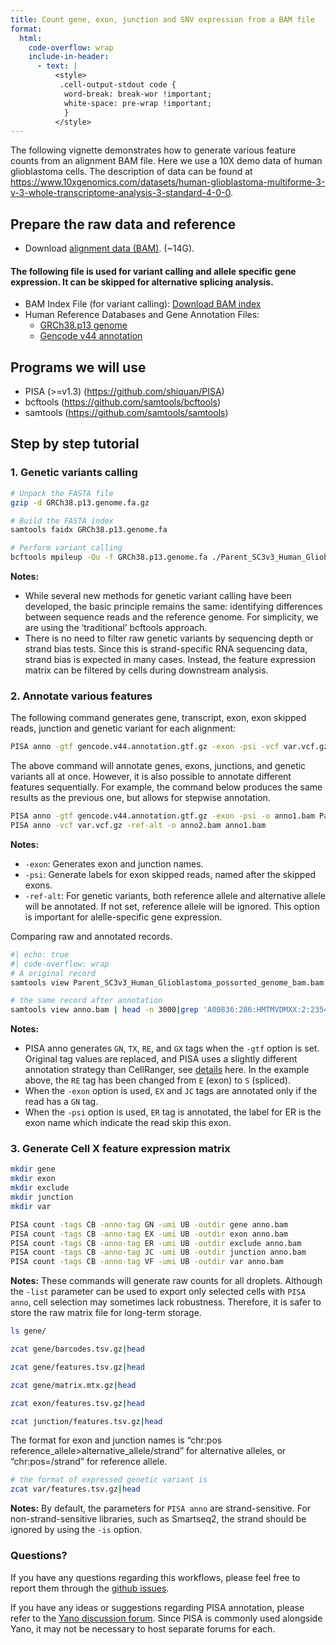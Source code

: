 ```yaml
---
title: Count gene, exon, junction and SNV expression from a BAM file
format:
  html:
    code-overflow: wrap
    include-in-header:
      - text: |
          <style>
           .cell-output-stdout code {
            word-break: break-wor !important;
            white-space: pre-wrap !important;
            }
          </style>
---
```


The following vignette demonstrates how to generate various feature counts from an alignment BAM file. Here we use a 10X demo data of human glioblastoma cells. The description of data can be found at <https://www.10xgenomics.com/datasets/human-glioblastoma-multiforme-3-v-3-whole-transcriptome-analysis-3-standard-4-0-0>.

## Prepare the raw data and reference

-   Download [alignment data (BAM)](https://cf.10xgenomics.com/samples/cell-exp/4.0.0/Parent_SC3v3_Human_Glioblastoma/Parent_SC3v3_Human_Glioblastoma_possorted_genome_bam.bam). (~14G).

#### The following file is used for variant calling and allele specific gene expression. It can be skipped for alternative splicing analysis.
- BAM Index File (for variant calling):
[Download BAM index](https://cf.10xgenomics.com/samples/cell-exp/4.0.0/Parent_SC3v3_Human_Glioblastoma/Parent_SC3v3_Human_Glioblastoma_possorted_genome_bam.bam.bai)
- Human Reference Databases and Gene Annotation Files:
    - [GRCh38.p13 genome](https://ftp.ebi.ac.uk/pub/databases/gencode/Gencode_human/release_32/GRCh38.p13.genome.fa.gz)
    - [Gencode v44 annotation](https://ftp.ebi.ac.uk/pub/databases/gencode/Gencode_human/release_44/gencode.v44.annotation.gtf.gz)


## Programs we will use

-   PISA (>=v1.3) (<https://github.com/shiquan/PISA>)
-   bcftools (<https://github.com/samtools/bcftools>)
-   samtools (<https://github.com/samtools/samtools>)

## Step by step tutorial

### 1. Genetic variants calling

``` bash
# Unpack the FASTA file
gzip -d GRCh38.p13.genome.fa.gz

# Build the FASTA index
samtools faidx GRCh38.p13.genome.fa

# Perform variant calling
bcftools mpileup -Ou -f GRCh38.p13.genome.fa ./Parent_SC3v3_Human_Glioblastoma_possorted_genome_bam.bam  | bcftools call -vmO z -o var.vcf.gz
```

**Notes:**

  - While several new methods for genetic variant calling have been developed, the basic principle remains the same: identifying differences between sequence reads and the reference genome. For simplicity, we are using the 'traditional' bcftools approach.
  - There is no need to filter raw genetic variants by sequencing depth or strand bias tests. Since this is strand-specific RNA sequencing data, strand bias is expected in many cases. Instead, the feature expression matrix can be filtered by cells during downstream analysis.

### 2. Annotate various features

The following command generates gene, transcript, exon, exon skipped reads, junction and genetic variant for each alignment:
``` bash
PISA anno -gtf gencode.v44.annotation.gtf.gz -exon -psi -vcf var.vcf.gz -ref-alt -o anno.bam Parent_SC3v3_Human_Glioblastoma_possorted_genome_bam.bam 
```

The above command will annotate genes, exons, junctions, and genetic variants all at once. However, it is also possible to annotate different features sequentially. For example, the command below produces the same results as the previous one, but allows for stepwise annotation.

```bash
PISA anno -gtf gencode.v44.annotation.gtf.gz -exon -psi -o anno1.bam Parent_SC3v3_Human_Glioblastoma_possorted_genome_bam.bam 
PISA anno -vcf var.vcf.gz -ref-alt -o anno2.bam anno1.bam
```
**Notes:**

  - `-exon`: Generates exon and junction names.
  - `-psi`: Generate labels for exon skipped reads, named after the skipped exons.
  - `-ref-alt`: For genetic variants, both reference allele and alternative allele will be annotated. If not set, reference allele will be ignored. This option is important for alelle-specific gene expression.

Comparing raw and annotated records.
```bash
#| echo: true
#| code-overflow: wrap
# A original record
samtools view Parent_SC3v3_Human_Glioblastoma_possorted_genome_bam.bam  |head -n 3000|grep 'A00836:286:HMTMVDMXX:2:2354:8422:1391'
```
```bash
# the same record after annotation
samtools view anno.bam | head -n 3000|grep 'A00836:286:HMTMVDMXX:2:2354:8422:1391'
```

**Notes:**

  - PISA anno generates `GN`, `TX`, `RE`, and `GX` tags when the `-gtf` option is set. Original tag values are replaced, and PISA uses a slightly different annotation strategy than CellRanger, see [details](https://shiquan.github.io/PISA.html#difference-in-alignment-annotation-between-pisa-and-cellranger) here. In the example above, the `RE` tag has been changed from `E` (exon) to `S` (spliced).
  - When the `-exon` option is used, `EX` and `JC` tags are annotated only if the read has a `GN` tag.
  - When the `-psi` option is used, `ER` tag is annotated, the label for ER is the exon name which indicate the read skip this exon.
  
### 3. Generate Cell X feature expression matrix

``` bash
mkdir gene
mkdir exon
mkdir exclude
mkdir junction
mkdir var

PISA count -tags CB -anno-tag GN -umi UB -outdir gene anno.bam
PISA count -tags CB -anno-tag EX -umi UB -outdir exon anno.bam
PISA count -tags CB -anno-tag ER -umi UB -outdir exclude anno.bam
PISA count -tags CB -anno-tag JC -umi UB -outdir junction anno.bam
PISA count -tags CB -anno-tag VF -umi UB -outdir var anno.bam
```


**Notes:**  These commands will generate raw counts for all droplets. Although the `-list` parameter can be used to export only selected cells with `PISA anno`, cell selection may sometimes lack robustness. Therefore, it is safer to store the raw matrix file for long-term storage.

```bash
ls gene/
```

```bash
zcat gene/barcodes.tsv.gz|head
```
```bash
zcat gene/features.tsv.gz|head
```
```bash
zcat gene/matrix.mtx.gz|head
```


```bash
zcat exon/features.tsv.gz|head
```

```bash
zcat junction/features.tsv.gz|head
```

The format for exon and junction names is "chr:pos reference_allele>alternative_allele/strand" for alternative alleles, or "chr:pos=/strand" for reference allele.
```bash
# the format of expressed genetic variant is 
zcat var/features.tsv.gz|head
```
**Notes:** By default, the parameters for `PISA anno` are strand-sensitive. For non-strand-sensitive libraries, such as Smartseq2, the strand should be ignored by using the `-is` option.

### Questions?
If you have any questions regarding this workflows, please feel free to report them through the [github issues](https://github.com/shiquan/PISA/issues).

If you have any ideas or suggestions regarding PISA annotation, please refer to the [Yano discussion forum](https://github.com/shiquan/Yano/discussions). Since PISA is commonly used alongside Yano, it may not be necessary to host separate forums for each.

